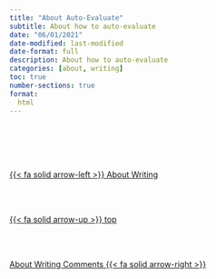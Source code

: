 ```yaml
---
title: "About Auto-Evaluate"
subtitle: About how to auto-evaluate
date: "06/01/2021"
date-modified: last-modified
date-format: full
description: About how to auto-evaluate
categories: [about, writing]
toc: true
number-sections: true
format:
  html
---
```








<!--- navLinks -->
<br><br>
<div class=row>
<br>
<div class='column left previous'>
<br>
[{{< fa solid arrow-left >}} About Writing](/about/about-learning-writing.qmd)
<br>
</div>
<br>
<div class='column center'>
<br>
[{{< fa solid arrow-up >}} top](#top)
<br>
</div>
<br>
<div class='column right next'>
<br>
[About Writing Comments  {{< fa solid arrow-right >}}](/about/about-learning-write-comments.qmd)
<br>
</div>
<br>
</div>
